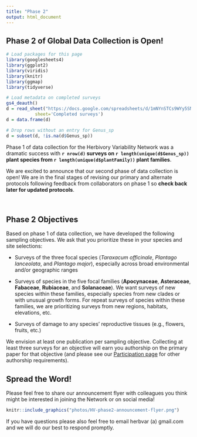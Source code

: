 ```yaml
---
title: "Phase 2"
output: html_document
---
```


## Phase 2 of Global Data Collection is Open!

```r

# Load packages for this page
library(googlesheets4)
library(ggplot2)
library(viridis)
library(knitr)
library(ggmap)
library(tidyverse)

# Load metadata on completed surveys
gs4_deauth()
d = read_sheet("https://docs.google.com/spreadsheets/d/1mNYnSTCs9WYy5SN2HF4VYep550Sccz9xU5o8JuYut-A/edit?usp=sharing",
           sheet='Completed surveys')
d = data.frame(d)

# Drop rows without an entry for Genus_sp
d = subset(d, !is.na(d$Genus_sp))

```

Phase 1 of data collection for the Herbivory Variability Network was a dramatic success with **`r nrow(d)` surveys on `r length(unique(d$Genus_sp))` plant species from `r length(unique(d$plantFamily))` plant families**.

We are excited to announce that our second phase of data collection is open! We are in the final stages of revising our primary and alternate protocols following feedback from collaborators on phase 1 so **check back later for updated protocols**.

<br>

## Phase 2 Objectives

Based on phase 1 of data collection, we have developed the following sampling objectives. We ask that you prioritize these in your species and site selections:

* Surveys of the three focal species (_Taraxacum officinale_, _Plantago lanceolata_, and _Plantago major_), especially across broad environmental and/or geographic ranges

* Surveys of species in the five focal families (**Apocynaceae**, **Asteraceae**, **Fabaceae**, **Rubiaceae**, and **Solanaceae**). We want surveys of new species within these families, especially species from new clades or with unusual growth forms. For repeat surveys of species within these families, we are prioritizing surveys from new regions, habitats, elevations, etc.

* Surveys of damage to any species’ reproductive tissues (e.g., flowers, fruits, etc.)

We envision at least one publication per sampling objective. Collecting at least three surveys for an objective will earn you authorship on the primary paper for that objective (and please see our [Participation page](participation.html) for other authorship requirements).

## Spread the Word!

Please feel free to share our announcement flyer with colleagues you think might be interested in joining the Network or on social media!

```r
knitr::include_graphics("photos/HV-phase2-announcement-flyer.png")
```

If you have questions please also feel free to email herbvar (a) gmail.com and we will do our best to respond promptly.
